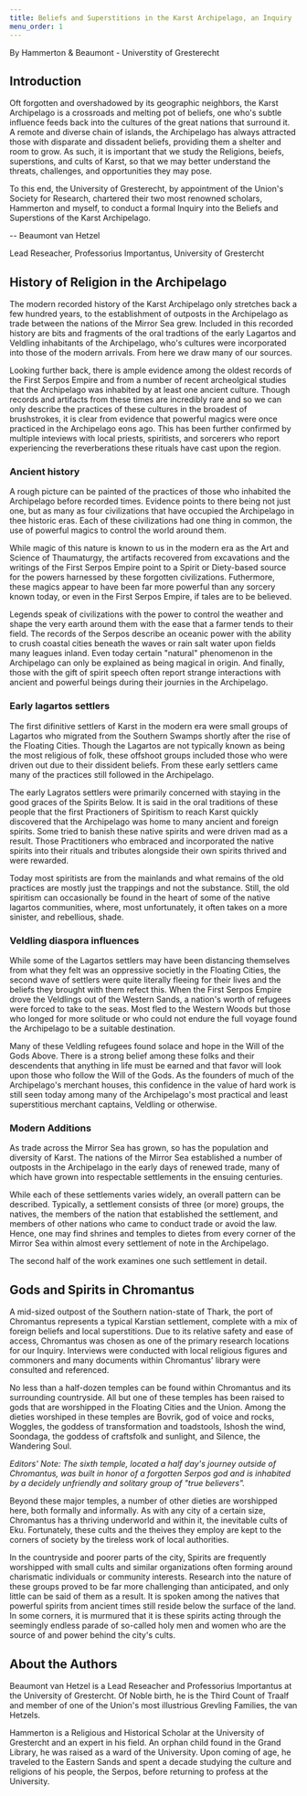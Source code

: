 ```yaml
---
title: Beliefs and Superstitions in the Karst Archipelago, an Inquiry
menu_order: 1
---
```


By Hammerton & Beaumont - Universtity of Gresterecht

## Introduction

Oft forgotten and overshadowed by its geographic neighbors, the Karst Archipelago is a crossroads and melting pot of beliefs, one who's subtle influence feeds back into the cultures of the great nations that surround it. A remote and diverse chain of islands, the Archipelago has always attracted those with disparate and dissadent beliefs, providing them a shelter and room to grow. As such, it is important that we study the Religions, beiefs, superstions, and cults of Karst, so that we may better understand the threats, challenges, and opportunities they may pose.

To this end, the University of Gresterecht, by appointment of the Union's Society for Research, chartered their two most renowned scholars, Hammerton and myself, to conduct a formal Inquiry into the Beliefs and Superstions of the Karst Archipelago.

-- Beaumont van Hetzel

Lead Reseacher, Professorius Importantus, University of Grestercht

## History of Religion in the Archipelago

The modern recorded history of the Karst Archipelago only stretches back a few hundred years, to the establishment of outposts in the Archipelago as trade between the nations of the Mirror Sea grew. Included in this recorded history are bits and fragments of the oral tradtions of the early Lagartos and Veldling inhabitants of the Archipelago, who's cultures were incorporated into those of the modern arrivals. From here we draw many of our sources.

Looking further back, there is ample evidence among the oldest records of the First Serpos Empire and from a number of recent archeolgical studies that the Archipelago was inhabited by at least one ancient culture. Though records and artifacts from these times are incredibly rare and so we can only describe the practices of these cultures in the broadest of brushstrokes, it is clear from evidence that powerful magics were once practiced in the Archipelago eons ago. This has been further confirmed by multiple inteviews with local priests, spiritists, and sorcerers who report experiencing the reverberations these rituals have cast upon the region.

### Ancient history

A rough picture can be painted of the practices of those who inhabited the Archipelago before recorded times. Evidence points to there being not just one, but as many as four civilizations that have occupied the Archipelago in thee historic eras. Each of these civilizations had one thing in common, the use of powerful magics to control the world around them.

While magic of this nature is known to us in the modern era as the Art and Science of Thaumaturgy, the artifacts recovered from excavations and the writings of the First Serpos Empire point to a Spirit or Diety-based source for the powers harnessed by these forgotten civilizations. Futhermore, these magics appear to have been far more powerful than any sorcery known today, or even in the First Serpos Empire, if tales are to be believed.

Legends speak of civilizations with the power to control the weather and shape the very earth around them with the ease that a farmer tends to their field. The records of the Serpos describe an oceanic power with the ability to crush coastal cities beneath the waves or rain salt water upon fields many leagues inland. Even today certain "natural" phenomenon in the Archipelago can only be explained as being magical in origin. And finally, those with the gift of spirit speech often report strange interactions with ancient and powerful beings during their journies in the Archipelago.

### Early lagartos settlers

The first difinitive settlers of Karst in the modern era were small groups of Lagartos who migrated from the Southern Swamps shortly after the rise of the Floating Cities. Though the Lagartos are not typically known as being the most religious of folk, these offshoot groups included those who were driven out due to their dissident beliefs. From these early settlers came many of the practices still followed in the Archipelago.

The early Lagratos settlers were primarily concerned with staying in the good graces of the Spirits Below. It is said in the oral traditions of these people that the first Practioners of Spiritism to reach Karst quickly discovered that the Archipelago was home to many ancient and foreign spirits. Some tried to banish these native spirits and were driven mad as a result. Those Practitioners who embraced and incorporated the native spirits into their rituals and tributes alongside their own spirits thrived and were rewarded.

Today most spiritists are from the mainlands and what remains of the old practices are mostly just the trappings and not the substance. Still, the old spiritism can occasionally be found in the heart of some of the native lagartos communities, where, most unfortunately, it often takes on a more sinister, and rebellious, shade.

### Veldling diaspora influences

While some of the Lagartos settlers may have been distancing themselves from what they felt was an oppressive societly in the Floating Cities, the second wave of settlers were quite literally fleeing for their lives and the beliefs they brought with them refect this. When the First Serpos Empire drove the Veldlings out of the Western Sands, a nation's worth of refugees were forced to take to the seas. Most fled to the Western Woods but those who longed for more solitude or who could not endure the full voyage found the Archipelago to be a suitable destination.

Many of these Veldling refugees found solace and hope in the Will of the Gods Above. There is a strong belief among these folks and their descendents that anything in life must be earned and that favor will look upon those who follow the Will of the Gods. As the founders of much of the Archipelago's merchant houses, this confidence in the value of hard work is still seen today among many of the Archipelago's most practical and least superstitious merchant captains, Veldling or otherwise.

### Modern Additions

As trade across the Mirror Sea has grown, so has the population and diversity of Karst. The nations of the Mirror Sea established a number of outposts in the Archipelago in the early days of renewed trade, many of which have grown into respectable settlements in the ensuing centuries.

While each of these settlements varies widely, an overall pattern can be described. Typically, a settlement consists of three (or more) groups, the natives, the members of the nation that established the settlement, and members of other nations who came to conduct trade or avoid the law. Hence, one may find shrines and temples to dietes from every corner of the Mirror Sea within almost every settlement of note in the Archipelago.

The second half of the work examines one such settlement in detail.

## Gods and Spirits in Chromantus

A mid-sized outpost of the Southern nation-state of Thark, the port of Chromantus represents a typical Karstian settlement, complete with a mix of foreign beliefs and local superstitions. Due to its relative safety and ease of access, Chromantus was chosen as one of the primary research locations for our Inquiry. Interviews were conducted with local religious figures and commoners and many documents within Chromantus' library were consulted and referenced.

No less than a half-dozen temples can be found within Chromantus and its surrounding countryside. All but one of these temples has been raised to gods that are worshipped in the Floating Cities and the Union. Among the dieties worshiped in these temples are Bovrik, god of voice and rocks, Woggles, the goddess of transformation and toadstools, Ishosh the wind, Soondaga, the goddess of craftsfolk and sunlight, and Silence, the Wandering Soul.

_Editors' Note: The sixth temple, located a half day's journey outside of Chromantus, was built in honor of a forgotten Serpos god and is inhabited by a decidely unfriendly and solitary group of "true believers"._

Beyond these major temples, a number of other dieties are worshipped here, both formally and informally. As with any city of a certain size, Chromantus has a thriving underworld and within it, the inevitable cults of Eku. Fortunately, these cults and the theives they employ are kept to the corners of society by the tireless work of local authorities.

In the countryside and poorer parts of the city, Spirits are frequently worshipped with small cults and similar organizations often forming around charismatic individuals or community interests. Research into the nature of these groups proved to be far more challenging than anticipated, and only little can be said of them as a result. It is spoken among the natives that powerful spirits from ancient times still reside below the surface of the land. In some corners, it is murmured that it is these spirits acting through the seemingly endless parade of so-called holy men and women who are the source of and power behind the city's cults.

## About the Authors

Beaumont van Hetzel is a Lead Reseacher and Professorius Importantus at the University of Grestercht. Of Noble birth, he is the Third Count of Traalf and member of one of the Union's most illustrious Grevling Families, the van Hetzels.

Hammerton is a Religious and Historical Scholar at the University of Grestercht and an expert in his field. An orphan child found in the Grand Library, he was raised as a ward of the University. Upon coming of age, he traveled to the Eastern Sands and spent a decade studying the culture and religions of his people, the Serpos, before returning to profess at the University.
